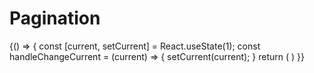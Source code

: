 
<Meta title="UI|atoms" component={Pagination} />

# Pagination

<Props of={Pagination} />

<Preview>
  <Story name="pagination">
    {() => {
      const [current, setCurrent] = React.useState(1);
      const handleChangeCurrent = (current) => {
        setCurrent(current);
      }
      return (
        <Box p={5}>
          <Pagination current={current} total={50} onChange={setCurrent}/>
        </Box>
      )
    }}
  </Story>
</Preview>
